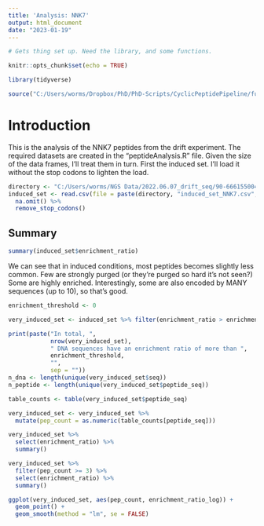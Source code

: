 ```yaml
---
title: 'Analysis: NNK7'
output: html_document
date: "2023-01-19"
---
```


```r
# Gets thing set up. Need the library, and some functions.

knitr::opts_chunk$set(echo = TRUE)

library(tidyverse)

source("C:/Users/worms/Dropbox/PhD/PhD-Scripts/CyclicPeptidePipeline/function.R")
```

# Introduction

This is the analysis of the NNK7 peptides from the drift experiment. The required datasets are created in the "peptideAnalysis.R" file. Given the size of the data frames, I'll treat them in turn. First the induced set. I'll load it without the stop codons to lighten the load. 


```r
directory <- "C:/Users/worms/NGS Data/2022.06.07_drift_seq/90-666155004b/00_fastq/NNK/NNK7/counts_csv"
induced_set <- read.csv(file = paste(directory, "induced_set_NNK7.csv", sep = "/")) %>%
  na.omit() %>% 
  remove_stop_codons()

```

## Summary


```r
summary(induced_set$enrichment_ratio)
```
We can see that in induced conditions, most peptides becomes slightly less common. Few are strongly purged (or they're purged so hard it's not seen?) Some are highly enriched. Interestingly, some are also encoded by MANY sequences (up to 10), so that's good. 

```r
enrichment_threshold <- 0

very_induced_set <- induced_set %>% filter(enrichment_ratio > enrichment_threshold)

print(paste("In total, ",
            nrow(very_induced_set),
            " DNA sequences have an enrichment ratio of more than ",
            enrichment_threshold,
            "",
            sep = ""))
n_dna <- length(unique(very_induced_set$seq))
n_peptide <- length(unique(very_induced_set$peptide_seq))

table_counts <- table(very_induced_set$peptide_seq)

very_induced_set <- very_induced_set %>%
  mutate(pep_count = as.numeric(table_counts[peptide_seq]))

very_induced_set %>% 
  select(enrichment_ratio) %>%
  summary()

very_induced_set %>%
  filter(pep_count >= 3) %>% 
  select(enrichment_ratio) %>%
  summary()

ggplot(very_induced_set, aes(pep_count, enrichment_ratio_log)) + 
  geom_point() + 
  geom_smooth(method = "lm", se = FALSE)

```




